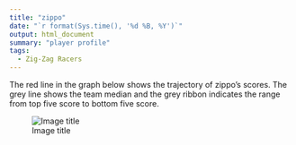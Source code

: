 ```yaml
---
title: "zippo"
date: "`r format(Sys.time(), '%d %B, %Y')`"
output: html_document
summary: "player profile"
tags:
  - Zig-Zag Racers
---
```


The red line in the graph below shows the trajectory of zippo's scores. The grey line shows the team median and the grey ribbon indicates the range from top five score to bottom five score.

![Image title](zippo.jpg)

